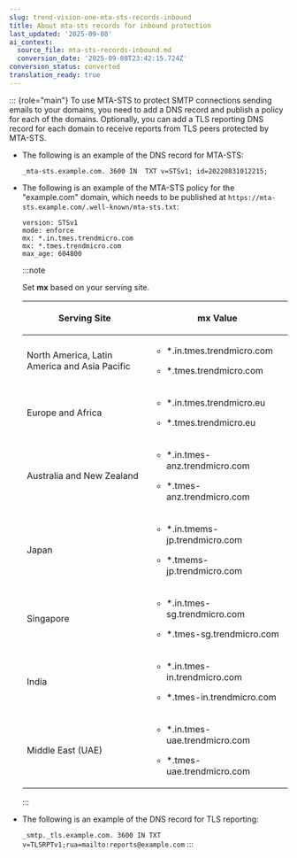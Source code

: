 ```yaml
---
slug: trend-vision-one-mta-sts-records-inbound
title: About mta-sts records for inbound protection
last_updated: '2025-09-08'
ai_context:
  source_file: mta-sts-records-inbound.md
  conversion_date: '2025-09-08T23:42:15.724Z'
conversion_status: converted
translation_ready: true
---
```


::: {role="main"}
To use MTA-STS to protect SMTP connections sending emails to your domains, you need to add a DNS record and publish a policy for each of the domains. Optionally, you can add a TLS reporting DNS record for each domain to receive reports from TLS peers protected by MTA-STS.

- The following is an example of the DNS record for MTA-STS:

  ``` codeblock
  _mta-sts.example.com. 3600 IN  TXT v=STSv1; id=20220831012215;
  ```

- The following is an example of the MTA-STS policy for the "example.com" domain, which needs to be published at `https://mta-sts.example.com/.well-known/mta-sts.txt`:

  ``` codeblock
  version: STSv1
  mode: enforce
  mx: *.in.tmes.trendmicro.com
  mx: *.tmes.trendmicro.com
  max_age: 604800
  ```

  :::note

  Set **mx** based on your serving site.

  <table>
  <thead>
  <tr>
  <th><p>Serving Site</p></th>
  <th><p>mx Value</p></th>
  </tr>
  </thead>
  <tbody>
  <tr>
  <td><p>North America, Latin America and Asia Pacific</p></td>
  <td><ul>
  <li><p>*.in.tmes.trendmicro.com</p></li>
  <li><p>*.tmes.trendmicro.com</p></li>
  </ul></td>
  </tr>
  <tr>
  <td><p>Europe and Africa</p></td>
  <td><ul>
  <li><p>*.in.tmes.trendmicro.eu</p></li>
  <li><p>*.tmes.trendmicro.eu</p></li>
  </ul></td>
  </tr>
  <tr>
  <td><p>Australia and New Zealand</p></td>
  <td><ul>
  <li><p>*.in.tmes-anz.trendmicro.com</p></li>
  <li><p>*.tmes-anz.trendmicro.com</p></li>
  </ul></td>
  </tr>
  <tr>
  <td><p>Japan</p></td>
  <td><ul>
  <li><p>*.in.tmems-jp.trendmicro.com</p></li>
  <li><p>*.tmems-jp.trendmicro.com</p></li>
  </ul></td>
  </tr>
  <tr>
  <td><p>Singapore</p></td>
  <td><ul>
  <li><p>*.in.tmes-sg.trendmicro.com</p></li>
  <li><p>*.tmes-sg.trendmicro.com</p></li>
  </ul></td>
  </tr>
  <tr>
  <td><p>India</p></td>
  <td><ul>
  <li><p>*.in.tmes-in.trendmicro.com</p></li>
  <li><p>*.tmes-in.trendmicro.com</p></li>
  </ul></td>
  </tr>
  <tr>
  <td><p>Middle East (UAE)</p></td>
  <td><ul>
  <li><p>*.in.tmes-uae.trendmicro.com</p></li>
  <li><p>*.tmes-uae.trendmicro.com</p></li>
  </ul></td>
  </tr>
  </tbody>
  </table>
  :::

- The following is an example of the DNS record for TLS reporting:

  `_smtp._tls.example.com. 3600 IN TXT v=TLSRPTv1;rua=mailto:reports@example.com`
:::
